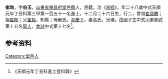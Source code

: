 {{明清人物信息框
| 姓名 = 崔珣
| 原名 =
| 圖片名稱= 
| 圖片大小 =
| 圖片說明 = 
| 最高職務 =
| 國家 = 大明 
| 爵位 =
| 籍貫 = [[山東省|山東省]][[東昌府|東昌府]][[堂邑縣|堂邑縣]]
| 族裔 = 
| 旗籍 = 
| 字號 = 
| 諡號 =
| 出生日期 = 十二月二十六日
| 出生地點 =
| 逝世日期 = 
| 逝世地點 =
| 墓葬 =
| 配偶 = 高氏
| 親屬 = 曾祖[[崔具瞻|崔具瞻]]，祖[[崔郁|崔郁]]，父[[崔毅|崔毅]]，母解氏
| 出身 =
* 天順元年丁丑科進士
| 經歷 =
| 著作 =  
*
*
*
}}
'''崔珣'''{{BD|1430年||1489年||}}，字'''伯玉'''，[[山東省|山東省]][[東昌府|東昌府]][[堂邑縣|堂邑縣]]人，民籍，治《[[易經|易經]]》，年二十八歲中式天順元年丁丑科第三甲第一百五十一名進士。十二月二十六日生，行二，曾祖[[崔具瞻|崔具瞻]]；祖[[崔郁|崔郁]]；父[[崔毅|崔毅]]，知縣；母解氏。[[具慶下|具慶下]]，妻高氏，兄環。由國子生中式山東鄉試第十五名[[舉人|舉人]]，[[會試|會試]]中式第十七名<ref>《天順元年丁丑科進士登科錄》</ref>。

== 参考资料 ==
{{reflist}}

{{天順元年丁丑科殿试金榜}}

{{Authority control}}

{{DEFAULTSORT:}}
[[Category:堂邑人|Category:堂邑人]]


{{明朝人物小作品}}